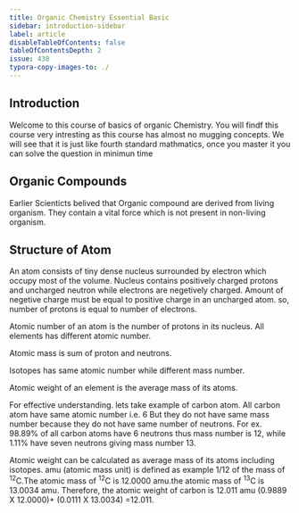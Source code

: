 ```yaml
---
title: Organic Chemistry Essential Basic
sidebar: introduction-sidebar
label: article
disableTableOfContents: false
tableOfContentsDepth: 2
issue: 430
typora-copy-images-to: ./
---
```


## Introduction
Welcome to this course of basics of organic Chemistry. You will findf this course very intresting as this course has almost no mugging concepts. We will see that it is just like fourth standard mathmatics, once you master it you can solve the question in minimun time

## Organic Compounds
Earlier Scienticts belived that Organic compound are derived from living organism. They contain a vital force which is not present in non-living organism. 

## Structure of Atom
An atom consists of tiny dense nucleus surrounded by electron which occupy most of the volume. Nucleus contains positively charged protons and uncharged neutron while electrons are negetively charged. Amount of negetive charge must be equal to positive charge in an uncharged atom. so, number of protons is equal to number of electrons.

Atomic number of an atom is the number of protons in its nucleus. All elements has different atomic number.

Atomic mass is sum of proton and neutrons.

Isotopes has same atomic number while different mass number.

Atomic weight of an element is the average mass of its atoms.

For effective understanding. lets take example of carbon atom.
All carbon atom have same atomic number i.e. 6 But they do not have same mass number because they do not have same number of neutrons. For ex. 98.89% of all carbon atoms have 6 neutrons thus mass number is 12, while 1.11% have seven neutrons giving mass number 13.

Atomic weight can be calculated as average mass of its atoms including isotopes. amu (atomic mass unit) is defined as example 1/12 of the mass of <sup>12</sup>C.The atomic mass of <sup>12</sup>C is 12.0000 amu.the atomic mass of <sup>13</sup>C is 13.0034 amu. Therefore, the atomic weight of carbon is 12.011 amu (0.9889 X 12.0000)+ (0.0111 X 13.0034) =12.011.

    
